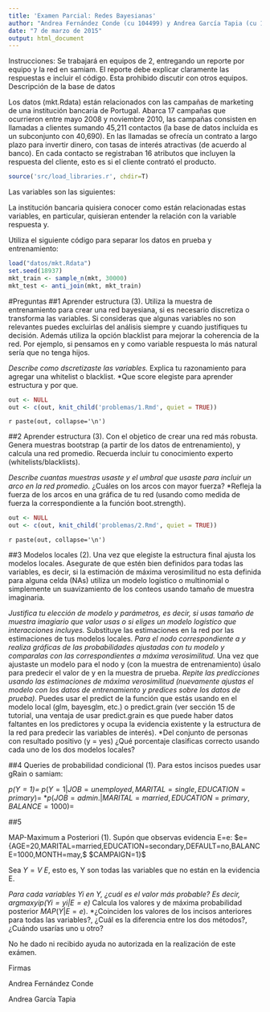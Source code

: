 ```yaml
---
title: 'Examen Parcial: Redes Bayesianas'
author: "Andrea Fernández Conde (cu 104499) y Andrea García Tapia (cu 104050)"
date: "7 de marzo de 2015"
output: html_document
---
```


Instrucciones: Se trabajará en equipos de 2, entregando un reporte por equipo y
la red en samiam. El reporte debe explicar claramente las respuestas e incluir
el código. Esta prohibido discutir con otros equipos.
Descripción de la base de datos

Los datos (mkt.Rdata) están relacionados con las campañas de marketing de una 
institución bancaria de Portugal. Abarca 17 campañas que ocurrieron entre mayo 
2008 y noviembre 2010, las campañas consisten en llamadas a clientes sumando 
45,211 contactos (la base de datos incluída es un subconjunto con 40,690). En 
las llamadas se ofrecía un contrato a largo plazo para invertir dinero, con 
tasas de interés atractivas (de acuerdo al banco). En cada contacto se 
registraban 16 atributos que incluyen la respuesta del cliente, esto es si el
cliente contrató el producto.

```r
source('src/load_libraries.r', chdir=T)
```


Las variables son las siguientes:


La institución bancaria quisiera conocer como están relacionadas estas variables,
en particular, quisieran entender la relación con la variable respuesta y.

Utiliza el siguiente código para separar los datos en prueba y entrenamiento:
```r
load("datos/mkt.Rdata")
set.seed(18937)
mkt_train <- sample_n(mkt, 30000)
mkt_test <- anti_join(mkt, mkt_train)
```

#Preguntas
##1
Aprender estructura (3). Utiliza la muestra de entrenamiento para crear una red 
bayesiana, si es necesario discretiza o transforma las variables. Si consideras 
que algunas variables no son relevantes puedes excluirlas del análisis siempre y 
cuando justifiques tu decisión. Además utiliza la opción blacklist para mejorar 
la coherencia de la red. Por ejemplo, si pensamos en y como variable respuesta 
lo más natural sería que no tenga hijos.

*Describe como dscretizaste las variables.
*Explica tu razonamiento para agregar una whitelist o blacklist.
*Que score elegiste para aprender estructura y por que.

```r
out <- NULL
out <- c(out, knit_child('problemas/1.Rmd', quiet = TRUE))
```
`r paste(out, collapse='\n')`

##2
Aprender estructura (3). Con el objetico de crear una red más robusta. Genera
muestras bootstrap (a partir de los datos de entrenamiento), y calcula una red
promedio. Recuerda incluir tu conocimiento experto (whitelists/blacklists).

*Describe cuantas muestras usaste y el umbral que usaste para incluir un arco en
la red promedio.
*¿Cuáles on los arcos con mayor fuerza?
*Refleja la fuerza de los arcos en una gráfica de tu red (usando como medida de
fuerza la correspondiente a la función boot.strength).

```r
out <- NULL
out <- c(out, knit_child('problemas/2.Rmd', quiet = TRUE))
```
`r paste(out, collapse='\n')`

##3
Modelos locales (2). Una vez que elegiste la estructura final ajusta los modelos 
locales. Asegurate de que estén bien definidos para todas las variables, es 
decir, si la estimación de máxima verosimilitud no esta definida para alguna
celda (NAs) utiliza un modelo logístico o multinomial o simplemente un 
suavizamiento de los conteos usando tamaño de muestra imaginaria.

*Justifica tu elección de modelo y parámetros, es decir, si usas tamaño de 
muestra imagiario que valor usas o si eliges un modelo logístico que 
interacciones incluyes.
*Substituye las estimaciones en la red por las estimaciones de tus modelos 
locales.
*Para el nodo correspondiente a y realiza gráficas de las probabilidades 
ajustadas con tu modelo y comparalas con las correspondientes a máxima 
verosimilitud.
*Una vez que ajustaste un modelo para el nodo y (con la muestra de entrenamiento)
úsalo para predecir el valor de y en la muestra de prueba.
*Repite las predicciones usando las estimaciones de máxima verosimilitud 
(nuevamente ajustas el modelo con los datos de entrenamiento y predices sobre 
los datos de prueba).
*Puedes usar el predict de la función que estás usando en el modelo local (glm, 
bayesglm, etc.) o predict.grain (ver sección 15 de tutorial, una ventaja de usar 
predict.grain es que puede haber datos faltantes en los predictores y ocupa la 
evidencia existente y la estructura de la red para predecir las variables de 
interés).
*Del conjunto de personas con resultado positivo (y = yes) ¿Qué porcentaje 
clasificas correcto usando cada uno de los dos modelos locales?

##4
Queries de probabilidad condicional (1). Para estos incisos puedes usar gRain o
samiam:

*$p(Y=1) =$
*$p(Y=1|JOB=unemployed, MARITAL=single, EDUCATION=primary) =$
*$p(JOB=admin.|MARITAL=married, EDUCATION=primary, BALANCE=1000) =$


##5

MAP-Maximum a Posteriori (1). Supón que observas evidencia E=e:
$e={AGE=20,MARITAL=married,EDUCATION=secondary,DEFAULT=no,BALANCE=1000,MONTH=may,$
$CAMPAIGN=1}$

Sea $Y=V\ E$, esto es, Y son todas las variables que no están en la evidencia E.

*Para cada variables Yi en Y, ¿cuál es el valor más probable? Es decir,
    $argmaxyip(Yi=yi|E=e)$
*Calcula los valores y de máxima probabilidad posterior $MAP(Y|E=e)$.
*¿Coinciden los valores de los incisos anteriores para todas las variables?, 
¿Cuál es la diferencia entre los dos métodos?, ¿Cuándo usarías uno u otro? 







No he dado ni recibido ayuda no autorizada en la realización de este exámen.



Firmas

Andrea Fernández Conde 

Andrea García Tapia
